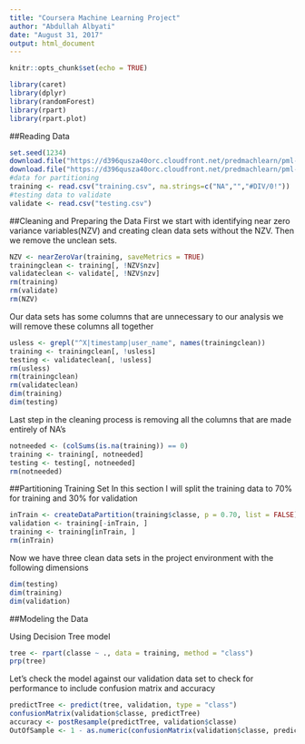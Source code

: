 ```yaml
---
title: "Coursera Machine Learning Project"
author: "Abdullah Albyati"
date: "August 31, 2017"
output: html_document
---
```


```r
knitr::opts_chunk$set(echo = TRUE)
```

```r
library(caret)
library(dplyr)
library(randomForest)
library(rpart)
library(rpart.plot)
```

##Reading Data

```r
set.seed(1234)
download.file("https://d396qusza40orc.cloudfront.net/predmachlearn/pml-training.csv", destfile = "training.csv")
download.file("https://d396qusza40orc.cloudfront.net/predmachlearn/pml-testing.csv", destfile = "testing.csv")
#data for partitioning
training <- read.csv("training.csv", na.strings=c("NA","","#DIV/0!"))
#testing data to validate 
validate <- read.csv("testing.csv")
```

##Cleaning and Preparing the Data
First we start with identifying near zero variance variables(NZV) and creating clean data sets without the NZV.
Then we remove the unclean sets.
```r
NZV <- nearZeroVar(training, saveMetrics = TRUE) 
trainingclean <- training[, !NZV$nzv]
validateclean <- validate[, !NZV$nzv]
rm(training)
rm(validate)
rm(NZV)
```

Our data sets has some columns that are unnecessary to our analysis we will remove these columns all together
```r
usless <- grepl("^X|timestamp|user_name", names(trainingclean))
training <- trainingclean[, !usless]
testing <- validateclean[, !usless]
rm(usless)
rm(trainingclean)
rm(validateclean)
dim(training)
dim(testing)
```

Last step in the cleaning process is removing all the columns that are made entirely of NA's

```r
notneeded <- (colSums(is.na(training)) == 0)
training <- training[, notneeded]
testing <- testing[, notneeded]
rm(notneeded)
```

##Partitioning Training Set
In this section I will split the training data to 70% for training and 30% for validation  

```r
inTrain <- createDataPartition(training$classe, p = 0.70, list = FALSE)
validation <- training[-inTrain, ]
training <- training[inTrain, ]
rm(inTrain)
```

Now we have three clean data sets in the project environment with the following dimensions

```r
dim(testing)
dim(training)
dim(validation)
```

##Modeling the Data

Using Decision Tree model

```r
tree <- rpart(classe ~ ., data = training, method = "class")
prp(tree)
```

Let's check the model against our validation data set to check for performance to include confusion matrix and accuracy

```r
predictTree <- predict(tree, validation, type = "class")
confusionMatrix(validation$classe, predictTree)
accuracy <- postResample(predictTree, validation$classe)
OutOfSample <- 1 - as.numeric(confusionMatrix(validation$classe, predictTree)$overall[1])

```


